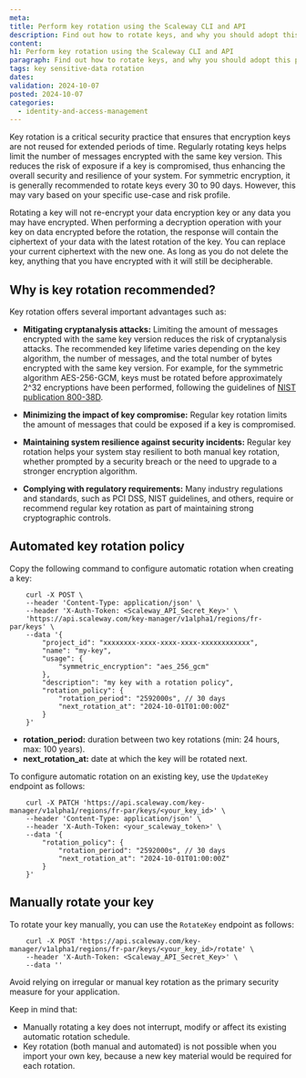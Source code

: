 ```yaml
---
meta:
title: Perform key rotation using the Scaleway CLI and API
description: Find out how to rotate keys, and why you should adopt this practice.
content:
h1: Perform key rotation using the Scaleway CLI and API
paragraph: Find out how to rotate keys, and why you should adopt this practice.
tags: key sensitive-data rotation
dates:
validation: 2024-10-07
posted: 2024-10-07
categories:
  - identity-and-access-management
---
```


Key rotation is a critical security practice that ensures that encryption keys are not reused for extended periods of time. Regularly rotating keys helps limit the number of messages encrypted with the same key version. This reduces the risk of exposure if a key is compromised, thus enhancing the overall security and resilience of your system. For symmetric encryption, it is generally recommended to rotate keys every 30 to 90 days. However, this may vary based on your specific use-case and risk profile.

<Message type="important">
    Rotating a key will not re-encrypt your data encryption key or any data you may have encrypted. When performing a
    decryption operation with your key on data encrypted before the rotation, the response will contain the ciphertext of your data
    with the latest rotation of the key. You can replace your current ciphertext with the new one.
    As long as you do not delete the key, anything that you have encrypted with it will still be decipherable.
</Message>

## Why is key rotation recommended?

Key rotation offers several important advantages such as:

- **Mitigating cryptanalysis attacks:** Limiting the amount of messages encrypted with the same key version reduces the risk of
cryptanalysis attacks. The recommended key lifetime varies depending on the key algorithm, the number of messages, and
the total number of bytes encrypted with the same key version. For example, for the symmetric algorithm AES-256-GCM,
keys must be rotated before approximately 2^32 encryptions have been performed, following the guidelines of [NIST
publication 800-38D](https://nvlpubs.nist.gov/nistpubs/Legacy/SP/nistspecialpublication800-38d.pdf).

- **Minimizing the impact of key compromise:** Regular key rotation limits the amount of messages that could be exposed if
a key is compromised.

- **Maintaining system resilience against security incidents:** Regular key rotation helps your system stay resilient to
both manual key rotation, whether prompted by a security breach or the need to upgrade to a stronger encryption algorithm.

- **Complying with regulatory requirements:** Many industry regulations and standards, such as PCI DSS, NIST guidelines, and others,
require or recommend regular key rotation as part of maintaining strong cryptographic controls.

## Automated key rotation policy

Copy the following command to configure automatic rotation when creating a key:

```
    curl -X POST \
    --header 'Content-Type: application/json' \
    --header 'X-Auth-Token: <Scaleway_API_Secret_Key>' \
    'https://api.scaleway.com/key-manager/v1alpha1/regions/fr-par/keys' \
    --data '{
        "project_id": "xxxxxxxx-xxxx-xxxx-xxxx-xxxxxxxxxxxx",
        "name": "my-key",
        "usage": {
            "symmetric_encryption": "aes_256_gcm"
        },
        "description": "my key with a rotation policy",
        "rotation_policy": {
            "rotation_period": "2592000s", // 30 days
            "next_rotation_at": "2024-10-01T01:00:00Z"
        }
    }'
```

- **rotation_period:**  duration between two key rotations (min: 24 hours, max: 100 years).
- **next_rotation_at:** date at which the key will be rotated next.

To configure automatic rotation on an existing key, use the `UpdateKey` endpoint as follows:

```
    curl -X PATCH 'https://api.scaleway.com/key-manager/v1alpha1/regions/fr-par/keys/<your_key_id>' \
    --header 'Content-Type: application/json' \
    --header 'X-Auth-Token: <your_scaleway_token>' \
    --data '{
        "rotation_policy": {
            "rotation_period": "2592000s", // 30 days
            "next_rotation_at": "2024-10-01T01:00:00Z"
        }
    }'
```

## Manually rotate your key

To rotate your key manually, you can use the `RotateKey` endpoint as follows:

```
    curl -X POST 'https://api.scaleway.com/key-manager/v1alpha1/regions/fr-par/keys/<your_key_id>/rotate' \
    --header 'X-Auth-Token: <Scaleway_API_Secret_Key>' \
    --data ''
```

<Message type="important">
    Avoid relying on irregular or manual key rotation as the primary security measure for your application.
</Message>

Keep in mind that:

- Manually rotating a key does not interrupt, modify or affect its existing automatic rotation schedule.
- Key rotation (both manual and automated) is not possible when you import your own key, because a new key material
would be required for each rotation.
